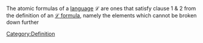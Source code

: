 The atomic formulas of a [[Language/First Order Language|language]] <math>\mathcal{L}</math> are ones that satisfy clause 1 & 2 from the definition of an  [[Language/Formula|<math>\mathcal{L}</math> formula]], namely the elements which cannot be broken down further
[[Category:Definition]]